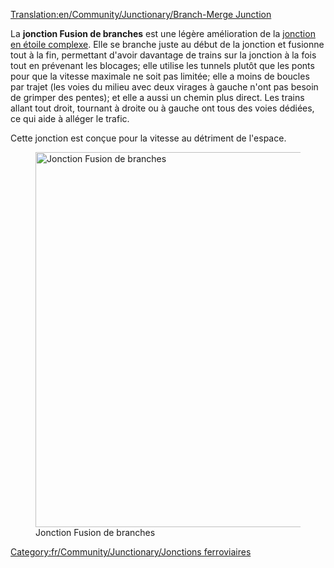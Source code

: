 [[Translation:en/Community/Junctionary/Branch-Merge Junction]]

{{fr/Community/Junctionary/Menu de Croisements}}

La '''jonction Fusion de branches''' est une légère amélioration de la [[fr/Community/Junctionary/Jonction en étoile complexe|jonction en étoile complexe]]. Elle se branche juste au début de la jonction et fusionne tout à la fin, permettant d'avoir davantage de trains sur la jonction à la fois tout en prévenant les blocages; elle utilise les tunnels plutôt que les ponts pour que la vitesse maximale ne soit pas limitée; elle a moins de boucles par trajet (les voies du milieu avec deux virages à gauche n'ont pas besoin de grimper des pentes); et elle a aussi un chemin plus direct.
Les trains allant tout droit, tournant à droite ou à gauche ont tous des voies dédiées, ce qui aide à alléger le trafic.

Cette jonction est conçue pour la vitesse au détriment de l'espace.

[[File:en/Community/Junctionary/Branch-Merge Junction.png|none|thumb|600px|Jonction Fusion de branches]]

{{fr/Community/Junctionary/Critère de jonction|Cher|4|1|0|1|1|1|0|1|0|0|0||Les trains en panne n'affectent qu'une seule voie.|
*Traite un grand nombre de trains à la fois
*Virages très serrés, ce qui peut affecter la vitesse
*Zone: 19 x 19
}}

[[Category:fr/Community/Junctionary/Jonctions ferroviaires]]